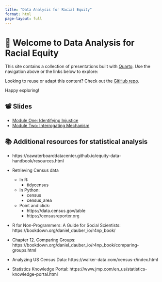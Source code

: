```yaml
---
title: "Data Analysis for Racial Equity"
format: html
page-layout: full
---
```


# 👋 Welcome to Data Analysis for Racial Equity

This site contains a collection of presentations built with [Quarto](https://quarto.org/). Use the navigation above or the links below to explore:

Looking to reuse or adapt this content? Check out the [GitHub repo](https://github.com/CAWaterBoardDataCenter/equity-data-handbook-training).

Happy exploring!

## 📽️ Slides

- [Module One: Identifying Injustice](modules/identifying-injustice)
- [Module Two: Interrogating Mechanism](modules/interrogating-mechanism)

## 📚 Additional resources for statistical analysis

- https://cawaterboarddatacenter.github.io/equity-data-handbook/resources.html

- Retrieving Census data
    - In R: 
        - tidycensus
    - In Python: 
        - census
        - census_area
    - Point and click: 
        - https://data.census.gov/table 
        - https://censusreporter.org 

- R for Non-Programmers: A Guide for Social Scientists: https://bookdown.org/daniel_dauber_io/r4np_book/
- Chapter 12. Comparing Groups: https://bookdown.org/daniel_dauber_io/r4np_book/comparing-groups.html
- Analyzing US Census Data: https://walker-data.com/census-r/index.html
- Statistics Knowledge Portal: https://www.jmp.com/en_us/statistics-knowledge-portal.html 
